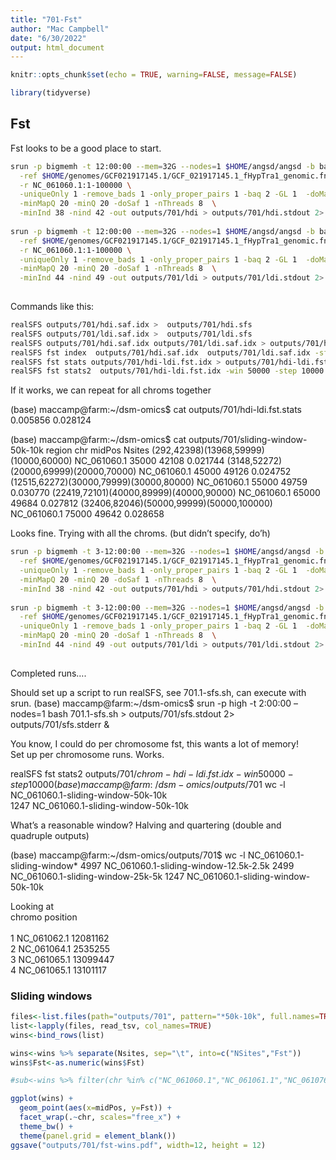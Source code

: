 ```yaml
---
title: "701-Fst"
author: "Mac Campbell"
date: "6/30/2022"
output: html_document
---
```


```r
knitr::opts_chunk$set(echo = TRUE, warning=FALSE, message=FALSE)
```


```r
library(tidyverse)
```

## Fst

Fst looks to be a good place to start.    

```sh
srun -p bigmemh -t 12:00:00 --mem=32G --nodes=1 $HOME/angsd/angsd -b bamlists/testHDI.bamlist -anc $HOME/genomes/GCF021917145.1/GCF_021917145.1_fHypTra1_genomic.fna \
  -ref $HOME/genomes/GCF021917145.1/GCF_021917145.1_fHypTra1_genomic.fna \
  -r NC_061060.1:1-100000 \
  -uniqueOnly 1 -remove_bads 1 -only_proper_pairs 1 -baq 2 -GL 1  -doMaf 1 -doMajorMinor 1 \
  -minMapQ 20 -minQ 20 -doSaf 1 -nThreads 8  \
  -minInd 38 -nind 42 -out outputs/701/hdi > outputs/701/hdi.stdout 2> outputs/701/hdi.stderr &
  
srun -p bigmemh -t 12:00:00 --mem=32G --nodes=1 $HOME/angsd/angsd -b bamlists/testLDI.bamlist -anc $HOME/genomes/GCF021917145.1/GCF_021917145.1_fHypTra1_genomic.fna \
  -ref $HOME/genomes/GCF021917145.1/GCF_021917145.1_fHypTra1_genomic.fna \
  -r NC_061060.1:1-100000 \
  -uniqueOnly 1 -remove_bads 1 -only_proper_pairs 1 -baq 2 -GL 1  -doMaf 1 -doMajorMinor 1 \
  -minMapQ 20 -minQ 20 -doSaf 1 -nThreads 8  \
  -minInd 44 -nind 49 -out outputs/701/ldi > outputs/701/ldi.stdout 2> outputs/701/ldi.stderr &
  
```

Commands like this:

```sh
realSFS outputs/701/hdi.saf.idx >  outputs/701/hdi.sfs
realSFS outputs/701/ldi.saf.idx >  outputs/701/ldi.sfs
realSFS outputs/701/hdi.saf.idx outputs/701/ldi.saf.idx > outputs/701/hdi-ldi.2dsfs
realSFS fst index  outputs/701/hdi.saf.idx  outputs/701/ldi.saf.idx -sfs outputs/701/hdi-ldi.2dsfs -fstout outputs/701/hdi-ldi
realSFS fst stats outputs/701/hdi-ldi.fst.idx > outputs/701/hdi-ldi.fst.stats
realSFS fst stats2  outputs/701/hdi-ldi.fst.idx -win 50000 -step 10000 >  outputs/701/sliding-window-50k-10k
```

If it works, we can repeat for all chroms together

(base) maccamp@farm:~/dsm-omics$ cat outputs/701/hdi-ldi.fst.stats 
0.005856	0.028124

(base) maccamp@farm:~/dsm-omics$ cat outputs/701/sliding-window-50k-10k 
region	chr	midPos	Nsites
(292,42398)(13968,59999)(10000,60000)	NC_061060.1	35000	42108	0.021744
(3148,52272)(20000,69999)(20000,70000)	NC_061060.1	45000	49126	0.024752
(12515,62272)(30000,79999)(30000,80000)	NC_061060.1	55000	49759	0.030770
(22419,72101)(40000,89999)(40000,90000)	NC_061060.1	65000	49684	0.027812
(32406,82046)(50000,99999)(50000,100000)	NC_061060.1	75000	49642	0.028658

Looks fine. Trying with all the chroms. (but didn't specify, do'h)

```sh
srun -p bigmemh -t 3-12:00:00 --mem=32G --nodes=1 $HOME/angsd/angsd -b bamlists/testHDI.bamlist -anc $HOME/genomes/GCF021917145.1/GCF_021917145.1_fHypTra1_genomic.fna \
  -ref $HOME/genomes/GCF021917145.1/GCF_021917145.1_fHypTra1_genomic.fna \
  -uniqueOnly 1 -remove_bads 1 -only_proper_pairs 1 -baq 2 -GL 1  -doMaf 1 -doMajorMinor 1 \
  -minMapQ 20 -minQ 20 -doSaf 1 -nThreads 8  \
  -minInd 38 -nind 42 -out outputs/701/hdi > outputs/701/hdi.stdout 2> outputs/701/hdi.stderr &
  
srun -p bigmemh -t 3-12:00:00 --mem=32G --nodes=1 $HOME/angsd/angsd -b bamlists/testLDI.bamlist -anc $HOME/genomes/GCF021917145.1/GCF_021917145.1_fHypTra1_genomic.fna \
  -ref $HOME/genomes/GCF021917145.1/GCF_021917145.1_fHypTra1_genomic.fna \
  -uniqueOnly 1 -remove_bads 1 -only_proper_pairs 1 -baq 2 -GL 1  -doMaf 1 -doMajorMinor 1 \
  -minMapQ 20 -minQ 20 -doSaf 1 -nThreads 8  \
  -minInd 44 -nind 49 -out outputs/701/ldi > outputs/701/ldi.stdout 2> outputs/701/ldi.stderr &
  
```

Completed runs.... 

Should set up a script to run realSFS, see 701.1-sfs.sh, can execute with srun.
(base) maccamp@farm:~/dsm-omics$ srun -p high -t 2:00:00 --nodes=1 bash 701.1-sfs.sh > outputs/701/sfs.stdout 2> outputs/701/sfs.stderr &

You know, I could do per chromosome fst, this wants a lot of memory!      
Set up per chromosome runs. Works.      

realSFS fst stats2  outputs/701/$chrom-hdi-ldi.fst.idx -win 50000 -step 10000      
(base) maccamp@farm:~/dsm-omics/outputs/701$ wc -l NC_061060.1-sliding-window-50k-10k     
1247 NC_061060.1-sliding-window-50k-10k

What's a reasonable window? Halving and quartering (double and quadruple outputs)

(base) maccamp@farm:~/dsm-omics/outputs/701$ wc -l NC_061060.1-sliding-window*
  4997 NC_061060.1-sliding-window-12.5k-2.5k
  2499 NC_061060.1-sliding-window-25k-5k
  1247 NC_061060.1-sliding-window-50k-10k

Looking at       
  chromo      position      
  <chr>          <dbl>     
1 NC_061062.1 12081162     
2 NC_061064.1  2535255    
3 NC_061065.1 13099447    
4 NC_061065.1 13101117   

### Sliding windows

```r
files<-list.files(path="outputs/701", pattern="*50k-10k", full.names=TRUE)
list<-lapply(files, read_tsv, col_names=TRUE)
wins<-bind_rows(list)
```
```r
wins<-wins %>% separate(Nsites, sep="\t", into=c("NSites","Fst"))
wins$Fst<-as.numeric(wins$Fst)
```

```r
#sub<-wins %>% filter(chr %in% c("NC_061060.1","NC_061061.1","NC_061076.1","NC_061077.1","NC_061068.1"))
```

```r
ggplot(wins) +
  geom_point(aes(x=midPos, y=Fst)) +
  facet_wrap(.~chr, scales="free_x") +
  theme_bw() +
  theme(panel.grid = element_blank())
ggsave("outputs/701/fst-wins.pdf", width=12, height = 12)
```

